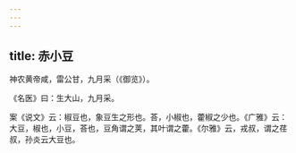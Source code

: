 ```yaml
---
---
---
```

title: 赤小豆
---



神农黄帝咸，雷公甘，九月采（《御览》）。

《名医》曰：生大山，九月采。

案《说文》云：椒豆也，象豆生之形也。荅，小椒也，藿椒之少也。《广雅》云：大豆，椒也，小豆，荅也，豆角谓之荚，其叶谓之藿。《尔雅》云，戎叔，谓之荏叔，孙炎云大豆也。